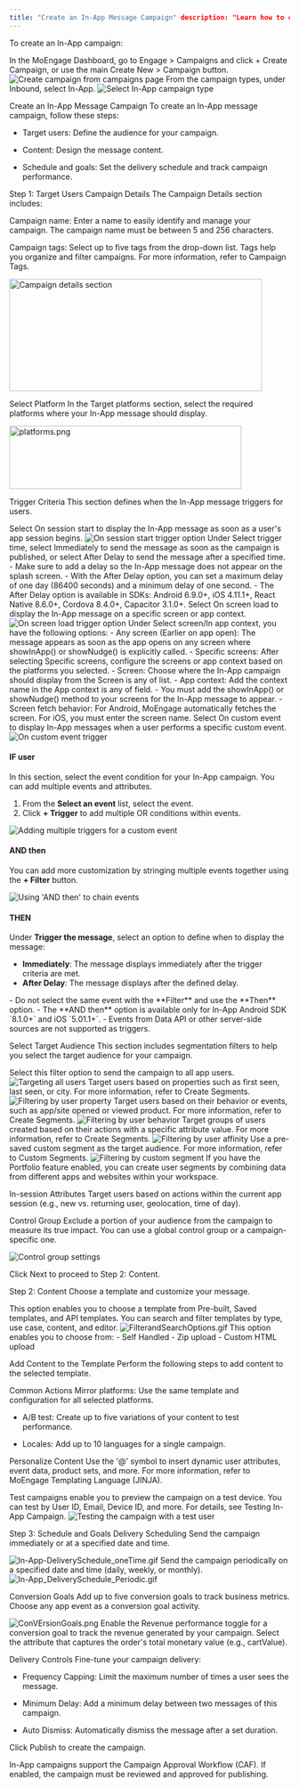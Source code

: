 ```yaml
---
title: "Create an In-App Message Campaign" description: "Learn how to create, configure, target, and schedule In-App message campaigns to engage your users effectively."
---
```

To create an In-App campaign:

<Steps>
<Step title="Navigate to Campaigns">
In the MoEngage Dashboard, go to Engage > Campaigns and click + Create Campaign, or use the main Create New > Campaign button.
<Frame>
<img src="/guide-media/01HVPRFWNJQQZG2SKA89N1WDMP" alt="Create campaign from campaigns page" />
</Frame>
</Step>
<Step title="Select In-App Campaign">
From the campaign types, under Inbound, select In-App.
<Frame>
<img src="/guide-media/01JV4GP36F9645M4F1KH34J7N2" alt="Select In-App campaign type" />
</Frame>
</Step>
</Steps>

Create an In-App Message Campaign
To create an In-App message campaign, follow these steps:

- Target users: Define the audience for your campaign.

- Content: Design the message content.

- Schedule and goals: Set the delivery schedule and track campaign performance.

Step 1: Target Users
Campaign Details
The Campaign Details section includes:

Campaign name: Enter a name to easily identify and manage your campaign. The campaign name must be between 5 and 256 characters.

Campaign tags: Select up to five tags from the drop-down list. Tags help you organize and filter campaigns. For more information, refer to Campaign Tags.

<Frame>
<img src="/guide-media/01HTDXCETGSPVK2A1ATYZYPV4F" alt="Campaign details section" width="454" height="202" />
</Frame>

Select Platform
In the Target platforms section, select the required platforms where your In-App message should display.

<Frame>
<img src="/guide-media/01HTDXFNF84KY8R7FT8NZY6CN5" alt="platforms.png" width="417" height="114" />
</Frame>

Trigger Criteria
This section defines when the In-App message triggers for users.

<Tabs>
<Tab title="On session start">
Select On session start to display the In-App message as soon as a user's app session begins.
<Frame>
<img src="/guide-media/01JNDSB8RP6ZVAAMCPE8B18M9B" alt="On session start trigger option" />
</Frame>
Under Select trigger time, select Immediately to send the message as soon as the campaign is published, or select After Delay to send the message after a specified time.
<Note>
- Make sure to add a delay so the In-App message does not appear on the splash screen.
- With the After Delay option, you can set a maximum delay of one day (86400 seconds) and a minimum delay of one second.
- The After Delay option is available in SDKs: Android 6.9.0+, iOS 4.11.1+, React Native 8.6.0+, Cordova 8.4.0+, Capacitor 3.1.0+.
</Note>
</Tab>
<Tab title="On screen load">
Select On screen load to display the In-App message on a specific screen or app context.
<Frame>
<img src="/guide-media/01JNDSQNXH6MMJB7B7TBFB25YN" alt="On screen load trigger option" />
</Frame>
Under Select screen/In app context, you have the following options:
- Any screen (Earlier on app open): The message appears as soon as the app opens on any screen where showInApp() or showNudge() is explicitly called.
- Specific screens: After selecting Specific screens, configure the screens or app context based on the platforms you selected.
- Screen: Choose where the In-App campaign should display from the Screen is any of list.
- App context: Add the context name in the App context is any of field.
<Note>
- You must add the showInApp() or showNudge() method to your screens for the In-App message to appear.
- Screen fetch behavior: For Android, MoEngage automatically fetches the screen. For iOS, you must enter the screen name.
</Note>
</Tab>
<Tab title="On custom event">
Select On custom event to display In-App messages when a user performs a specific custom event.
<Frame>
<img src="/guide-media/01JNDTY4R0XSPKYYWHQ06D6SND" alt="On custom event trigger" />
</Frame>

#### **IF user**
In this section, select the event condition for your In-App campaign. You can add multiple events and attributes.
1. From the **Select an event** list, select the event.
2. Click **+ Trigger** to add multiple OR conditions within events.
<Frame>
  <img src="/guide-media/01JNDVCMEMED4NDX5PTQQYN2XW" alt="Adding multiple triggers for a custom event" />
</Frame>

#### **AND then**
You can add more customization by stringing multiple events together using the **+ Filter** button.
<Frame>
  <img src="/guide-media/01JNDVVYXQ5SZWEHWNZPHJ4ECF" alt="Using 'AND then' to chain events" />
</Frame>

#### **THEN**
Under **Trigger the message**, select an option to define when to display the message:
- **Immediately**: The message displays immediately after the trigger criteria are met.
- **After Delay**: The message displays after the defined delay.
<Note>
  - Do not select the same event with the **Filter** and use the **Then** option.
  - The **AND then** option is available only for In-App Android SDK `8.1.0+` and iOS `5.01.1+`.
  - Events from Data API or other server-side sources are not supported as triggers.
</Note>

</Tab>
</Tabs>

Select Target Audience
This section includes segmentation filters to help you select the target audience for your campaign.

<Tabs>
<Tab title="All Users">
Select this filter option to send the campaign to all app users.
<Frame>
<img src="/guide-media/01HVRC79X92THHDM1XYK665240" alt="Targeting all users" />
</Frame>
</Tab>
<Tab title="Filter by User Property">
Target users based on properties such as first seen, last seen, or city.
For more information, refer to Create Segments.
<Frame>
<img src="/guide-media/01GTN2Z637R1G9H92351VENX9M" alt="Filtering by user property" />
</Frame>
</Tab>
<Tab title="Filter by User Behavior">
Target users based on their behavior or events, such as app/site opened or viewed product.
For more information, refer to Create Segments.
<Frame>
<img src="/guide-media/01GTN3DPHDYDBMCK1N46XF2CFC" alt="Filtering by user behavior" />
</Frame>
</Tab>
<Tab title="Filter by User Affinity">
Target groups of users created based on their actions with a specific attribute value.
For more information, refer to Create Segments.
<Frame>
<img src="/guide-media/01GTN3VCBNVMGM69K713BBBF4C" alt="Filtering by user affinity" />
</Frame>
</Tab>
<Tab title="Filter by Custom Segment">
Use a pre-saved custom segment as the target audience.
For more information, refer to Custom Segments.
<Frame>
<img src="/guide-media/01GTN40RVG2W8SH1ZZXS77E8N8" alt="Filtering by custom segment" />
</Frame>
</Tab>
</Tabs>

<Info>
If you have the Portfolio feature enabled, you can create user segments by combining data from different apps and websites within your workspace.
</Info>

In-session Attributes
Target users based on actions within the current app session (e.g., new vs. returning user, geolocation, time of day).

Control Group
Exclude a portion of your audience from the campaign to measure its true impact. You can use a global control group or a campaign-specific one.

<Frame>
<img src="/guide-media/01HTDY92QN451WG6XG0750SJYE" alt="Control group settings" />
</Frame>

Click Next to proceed to Step 2: Content.

Step 2: Content
Choose a template and customize your message.

<Tabs>
<Tab title="Pre-Built & Saved templates">
This option enables you to choose a template from Pre-built, Saved templates, and API templates. You can search and filter templates by type, use case, content, and editor.
<Frame>
<img src="/guide-media/01HCXWN134DJFKPA20K4N5FJ2F" alt="FilterandSearchOptions.gif" />
</Frame>
</Tab>
<Tab title="Start from Scratch">
This option enables you to choose from:
- Self Handled
- Zip upload
- Custom HTML upload
</Tab>
</Tabs>

Add Content to the Template
Perform the following steps to add content to the selected template.

Common Actions
Mirror platforms: Use the same template and configuration for all selected platforms.

+ A/B test: Create up to five variations of your content to test performance.

+ Locales: Add up to 10 languages for a single campaign.

Personalize Content
Use the '@' symbol to insert dynamic user attributes, event data, product sets, and more.
For more information, refer to MoEngage Templating Language (JINJA).

<AccordionGroup>
<Accordion title="Test Campaign (optional)">
Test campaigns enable you to preview the campaign on a test device. You can test by User ID, Email, Device ID, and more. For details, see Testing In-App Campaign.
<Frame>
<img src="/guide-media/01HVRD82BVE5RT2GZ8HD1ZQ2AA" alt="Testing the campaign with a test user" />
</Frame>
</Accordion>
</AccordionGroup>

Step 3: Schedule and Goals
Delivery Scheduling
<Tabs>
<Tab title="One Time">
Send the campaign immediately or at a specified date and time.
<Frame>
<img src="/guide-media/01HGAYYEMT4M29S5FKFH481EMJ" alt="In-App-DeliverySchedule_oneTime.gif" />
</Frame>
</Tab>
<Tab title="Periodic">
Send the campaign periodically on a specified date and time (daily, weekly, or monthly).
<Frame>
<img src="/guide-media/01HGAYHS07H1PCAY298BVAY07S" alt="In-App_DeliverySchedule_Periodic.gif" />
</Frame>
</Tab>
</Tabs>

Conversion Goals
Add up to five conversion goals to track business metrics. Choose any app event as a conversion goal activity.

<Frame>
<img src="/guide-media/01GTXASRNT9SC05KKY43SY9WXA" alt="ConVErsionGoals.png" />
</Frame>

<AccordionGroup>
<Accordion title="Tracking Revenue Performance (Optional)">
Enable the Revenue performance toggle for a conversion goal to track the revenue generated by your campaign. Select the attribute that captures the order's total monetary value (e.g., cartValue).
</Accordion>
</AccordionGroup>

Delivery Controls
Fine-tune your campaign delivery:

- Frequency Capping: Limit the maximum number of times a user sees the message.

- Minimum Delay: Add a minimum delay between two messages of this campaign.

- Auto Dismiss: Automatically dismiss the message after a set duration.

Click Publish to create the campaign.

<Info>
In-App campaigns support the Campaign Approval Workflow (CAF). If enabled, the campaign must be reviewed and approved for publishing.
</Info>